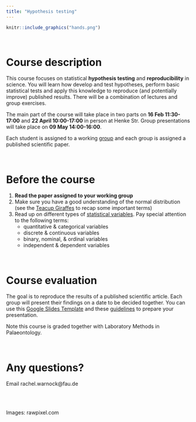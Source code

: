 ```yaml
---
title: "Hypothesis testing"
---
```


```r
knitr::include_graphics("hands.png")
```

\

# Course description

This course focuses on statistical **hypothesis testing** and **reproducibility** in science. 
You will learn how develop and test hypotheses, perform basic statistical tests and apply this knowledge to reproduce (and potentially improve) published results. There will be a combination of lectures and group exercises. 

The main part of the course will take place in two parts on **16 Feb 11:30-17:00** and **22 April 10:00-17:00** in person at Henke Str. Group presentations will take place on **09 May 14:00-16:00**.

Each student is assigned to a working [group](groups.html) and each group is assigned a published scientific paper.

\

# Before the course

1. **Read the paper assigned to your working group**
2. Make sure you have a good understanding of the normal distribution (see the [Teacup Giraffes](https://tinystats.github.io/teacups-giraffes-and-statistics/) to recap some important terms)
3. Read up on different types of [statistical variables](https://www.scribbr.com/methodology/types-of-variables/). Pay special attention to the following terms:
    * quantitative & categorical variables
    * discrete & continuous variables
    * binary, nominal, & ordinal variables
    * independent & dependent variables

\

# Course evaluation

The goal is to reproduce the results of a published scientific article.
Each group will present their findings on a date to be decided together.
You can use this [Google Slides Template](https://docs.google.com/presentation/d/1Z3RekIrHsS4-oqRluidL1kNbYLjBMT8CeUDf4szyPQo/edit?usp=sharing) and these [guidelines](https://docs.google.com/spreadsheets/d/1IJbtdQ-KDsJPKNBlwaGw7zQPG9BbBA9FGfKTNFFHbVk/) to prepare your presentation.

Note this course is graded together with Laboratory Methods in Palaeontology.

\

# Any questions?

Email rachel.warnock@fau.de

\
\

Images: rawpixel.com


